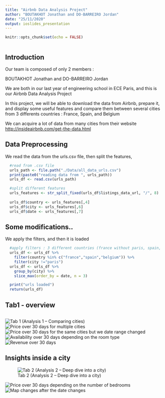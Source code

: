 ```yaml
---
title: "Airbnb Data Analysis Project"
author: "BOUTAKHOT Jonathan and DO-BARREIRO Jordan"
date: "25/11/2020"
output: ioslides_presentation
---
```


```r
knitr::opts_chunk$set(echo = FALSE)
```


```r

```
## Introduction

Our team is composed of only 2 members : 

BOUTAKHOT Jonathan and DO-BARREIRO Jordan

We are both in our last year of engineering school in ECE Paris, and this is our Airbnb Data Analysis Project

In this project, we will be able to download the data from Airbnb, prepare it, 
and display some useful features and compare them between several cities 
from 3 differents countries : France, Spain, and Belgium

We can acquire a lot of data from many cities from their website <http://insideairbnb.com/get-the-data.html>

## Data Preprocessing
We read the data from the urls.csv file, then split the features, 
```R
  #read from .csv file
  urls_path <- file.path("./Data/all_data_urls.csv")
  print(paste0("reading data from ", urls_path))
  urls_df <- read.csv(urls_path)

  #split different features
  urls_features <- str_split_fixed(urls_df$listings_data_url, "/", 8)
  
  urls_df$country <- urls_features[,4]
  urls_df$city <- urls_features[,6]
  urls_df$date <- urls_features[,7]
```

## Some modifications..

We apply the filters, and then it is loaded
```R
  #apply filters : 3 different countries (france without paris, spain, belgium) and the last 3 available scraping dates of data
  urls_df <- urls_df %>%
    filter(country %in% c("france","spain","belgium")) %>%
    filter(city !="paris")
  urls_df <- urls_df %>%
    group_by(city) %>%
    slice_max(order_by = date, n = 3)

  print("urls loaded")
  return(urls_df)
```

## Tab1 - overview

```r

```

![Tab 1 (Analysis 1 – Comparing cities)](../Presentation/img/1.png)
![Price over 30 days for multiple cities](../Presentation/img/2.png)
![Price over 30 days for the same cities but we date range changed](../Presentation/img/3.png)
![Availability over 30 days depending on the room type](../Presentation/img/4.png)
![Revenue over 30 days](../Presentation/img/5.png)

## Insights inside a city

![ Tab 2 (Analysis 2 – Deep dive into a city)](../Presentation/img/8.png)

![Price over 30 days depending on the number of bedrooms](../Presentation/img/6.png)
![Map changes after the date changes](../Presentation/img/7.png)

```r

```

